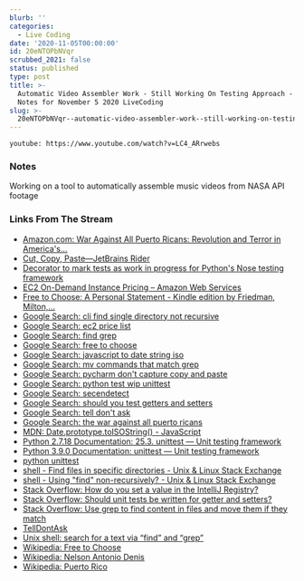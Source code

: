 ```yaml
---
blurb: ''
categories:
  - Live Coding
date: '2020-11-05T00:00:00'
id: 20eNTOPbNVqr
scrubbed_2021: false
status: published
type: post
title: >-
  Automatic Video Assembler Work - Still Working On Testing Approach - Stream
  Notes for November 5 2020 LiveCoding
slug: >-
  20eNTOPbNVqr--automatic-video-assembler-work--still-working-on-testing-approach--stream-notes-for-november-5-2020-livecoding
---
```


`youtube: https://www.youtube.com/watch?v=LC4_ARrwebs`

### Notes

Working on a tool to automatically assemble music videos from NASA API footage


### Links From The Stream


- [Amazon.com: War Against All Puerto Ricans: Revolution and Terror in America's...](https://www.amazon.com/dp/B06XBVKX21/)
- [Cut, Copy, Paste—JetBrains Rider](https://www.jetbrains.com/help/rider/Cutting_Copying_and_Pasting.html#paste-selected)
- [Decorator to mark tests as work in progress for Python's Nose testing framework](https://gist.github.com/npryce/997195)
- [EC2 On-Demand Instance Pricing – Amazon Web Services](https://aws.amazon.com/ec2/pricing/on-demand/)
- [Free to Choose: A Personal Statement - Kindle edition by Friedman, Milton,...](https://www.amazon.com/dp/B004MYFLBS/)
- [Google Search: cli find single directory not recursive](https://www.google.com/search?newwindow=1&client=safari&rls=en&ei=46-kX_bzBqKK5wKWupywCw&q=cli+find+single+directory+not+recursive&oq=cli+find+single+directory+not+rec&gs_lcp=CgZwc3ktYWIQAxgBMgUIIRCgATIFCCEQoAEyBQghEKABMgUIIRCrAjoECAAQRzoICCEQFhAdEB5Q2C9YzEJgzlJoAHACeACAAYIBiAG7BpIBAzQuNJgBAKABAaoBB2d3cy13aXrIAQjAAQE&sclient=psy-ab)
- [Google Search: ec2 price list](https://www.google.com/search?client=safari&rls=en&q=ec2+price+list&ie=UTF-8&oe=UTF-8)
- [Google Search: find grep](https://www.google.com/search?client=safari&rls=en&q=find+grep&ie=UTF-8&oe=UTF-8)
- [Google Search: free to choose](https://www.google.com/search?client=safari&rls=en&q=free+to+choose&ie=UTF-8&oe=UTF-8)
- [Google Search: javascript to date string iso](https://www.google.com/search?client=safari&rls=en&q=javascript+to+date+string+iso&ie=UTF-8&oe=UTF-8)
- [Google Search: mv commands that match grep](https://www.google.com/search?client=safari&rls=en&q=mv+commands+that+match+grep&ie=UTF-8&oe=UTF-8)
- [Google Search: pycharm don't capture copy and paste](https://www.google.com/search?client=safari&rls=en&q=pycharm+don%27t+capture+copy+and+paste&ie=UTF-8&oe=UTF-8)
- [Google Search: python test wip unittest](https://www.google.com/search?newwindow=1&client=safari&rls=en&ei=MrmkX9jFDKSA5wLTuanIDw&q=python+test+wip+unittest&oq=python+test+wip+unittest&gs_lcp=CgZwc3ktYWIQAzIICCEQFhAdEB4yCAghEBYQHRAeOgQIABBHOgUIIRCrAjoHCCEQChCgAToFCCEQoAE6CwgAEMkDEAgQDRAeUOF9WI-PAWCzkAFoAHACeACAAckBiAHTB5IBBTcuMS4xmAEAoAEBqgEHZ3dzLXdpesgBCMABAQ&sclient=psy-ab&ved=0ahUKEwjYpvnW8-zsAhUkwFkKHdNcCvkQ4dUDCAw&uact=5)
- [Google Search: secendetect](https://www.google.com/search?client=safari&rls=en&q=secendetect&ie=UTF-8&oe=UTF-8)
- [Google Search: should you test getters and setters](https://www.google.com/search?client=safari&rls=en&q=should+you+test+getters+and+setters&ie=UTF-8&oe=UTF-8)
- [Google Search: tell don't ask](https://www.google.com/search?client=safari&rls=en&q=tell+don%27t+ask&ie=UTF-8&oe=UTF-8)
- [Google Search: the war against all puerto ricans](https://www.google.com/search?q=the+war+against+all+puerto+ricans&newwindow=1&client=safari&rls=en&ei=d8-kX5X3Joiy5gLzq6LYBw&start=10&sa=N&ved=2ahUKEwjVjs31iO3sAhUImVkKHfOVCHsQ8NMDegQIHxBB&biw=960&bih=489)
- [MDN: Date.prototype.toISOString() - JavaScript](https://developer.mozilla.org/en-US/docs/Web/JavaScript/Reference/Global_Objects/Date/toISOString)
- [Python 2.7.18 Documentation: 25.3. unittest — Unit testing framework](https://docs.python.org/2/library/unittest.html)
- [Python 3.9.0 Documentation: unittest — Unit testing framework](https://docs.python.org/3/library/unittest.html)
- [python unittest](http://xujihui1985.github.io/python/2015/02/21/python-unittest)
- [shell - Find files in specific directories - Unix & Linux Stack Exchange](https://unix.stackexchange.com/questions/479349/find-files-in-specific-directories)
- [shell - Using "find" non-recursively? - Unix & Linux Stack Exchange](https://unix.stackexchange.com/questions/298590/using-find-non-recursively)
- [Stack Overflow: How do you set a value in the IntelliJ Registry?](https://stackoverflow.com/questions/28415695/how-do-you-set-a-value-in-the-intellij-registry)
- [Stack Overflow: Should unit tests be written for getter and setters?](https://stackoverflow.com/questions/6197370/should-unit-tests-be-written-for-getter-and-setters)
- [Stack Overflow: Use grep to find content in files and move them if they match](https://stackoverflow.com/questions/91899/use-grep-to-find-content-in-files-and-move-them-if-they-match)
- [TellDontAsk](https://martinfowler.com/bliki/TellDontAsk.html)
- [Unix shell: search for a text via “find” and “grep”](https://2ality.com/2011/10/find-grep.html)
- [Wikipedia: Free to Choose](https://en.wikipedia.org/wiki/Free_to_Choose)
- [Wikipedia: Nelson Antonio Denis](https://en.wikipedia.org/wiki/Nelson_Antonio_Denis)
- [Wikipedia: Puerto Rico](https://en.wikipedia.org/wiki/Puerto_Rico)
